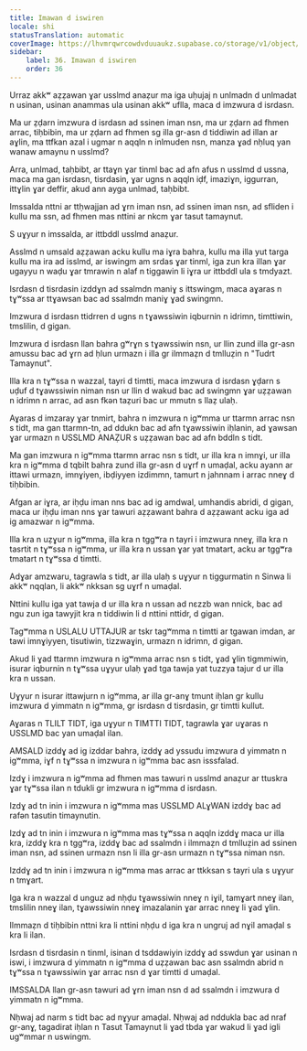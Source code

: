 ```yaml
---
title: Imawan d iswiren
locale: shi
statusTranslation: automatic
coverImage: https://lhvmrqwrcowdvduuaukz.supabase.co/storage/v1/object/public/strapi-uploads/small_cover-educacion-fundamental.webp-2d51a7828a2b1309555be27f7e2a61a0.webp
sidebar:
    label: 36. Imawan d iswiren
    order: 36
---
```

Urraz akkʷ aẓẓawan ɣar usslmd anaẓur ma iga uḥujaj n unlmadn d unlmadat n usinan, usinan anammas ula usinan akkʷ uflla, maca d imzwura d isrdasn.

Ma ur ẓḍarn imzwura d isrdasn ad ssinen iman nsn, ma ur ẓḍarn ad fhmen arrac, tiḥbibin, ma ur ẓḍarn ad fhmen sg illa gr-asn d tiddiwin ad illan ar aɣlin, ma ttfkan azal i ugmar n aqqln n inlmuden nsn, manza ɣad nḥluq yan wanaw amaynu n usslmd?

Arra, unlmad, taḥbibt, ar ttaɣn ɣar tinml bac ad afn afus n usslmd d ussna, maca ma gan isrdasn, tisrdasin, ɣar ugns n aqqln iḍf, imaziɣn, iggurran, ittɣlin ɣar deffir, akud ann ayga unlmad, taḥbibt.

Imssalda nttni ar ttḥwajjan ad ɣrn iman nsn, ad ssinen iman nsn, ad sfliden i kullu ma ssn, ad fhmen mas nttini ar nkcm ɣar tasut tamaynut.

S uɣyur n imssalda, ar ittbddl usslmd anaẓur.

Asslmd n umsald aẓẓawan acku kullu ma iɣra bahra, kullu ma illa yut targa kullu ma ira ad isslmd, ar iswingm am srdas ɣar tinml, iga zun kra illan ɣar ugayyu n waḍu ɣar tmrawin n alaf n tiggawin li iɣra ur ittbddl ula s tmdyazt.

Isrdasn d tisrdasin izddɣn ad ssalmdn maniɣ s ittswingm, maca aɣaras n tɣʷssa ar ttɣawsan bac ad ssalmdn maniɣ ɣad swingmn.

Imzwura d isrdasn ttidrren d ugns n tɣawssiwin iqburnin n idrimn, timttiwin, tmslilin, d gigan.

Imzwura d isrdasn llan bahra gʷrɣn s tɣawssiwin nsn, ur llin zund illa gr-asn amussu bac ad ɣrn ad ḥlun urmazn i illa gr ilmmaẓn d tmlluẓin n "Tudrt Tamaynut".

Illa kra n tɣʷssa n wazzal, tayri d timtti, maca imzwura d isrdasn ɣḍarn s uḍuf d tɣawssiwin niman nsn ur llin d wakud bac ad swingmn ɣar uẓẓawan n idrimn n arrac, ad asn fkən taẓuri bac ur mmutn s llaẓ ulaḥ.

Aɣaras d imzaray ɣar tnmirt, bahra n imzwura n igʷmma ur ttarmn arrac nsn s tidt, ma gan ttarmn-tn, ad ddukn bac ad afn tɣawssiwin iḥlanin, ad ɣawsan ɣar urmazn n USSLMD ANAẒUR s uẓẓawan bac ad afn bddln s tidt.

Ma gan imzwura n igʷmma ttarmn arrac nsn s tidt, ur illa kra n imnɣi, ur illa kra n igʷmma d tqbilt bahra zund illa gr-asn d uɣrf n umaḍal, acku ayann ar ittawi urmazn, imnɣiyen, ibḍiyyen izdimmn, tamurt n jahnnam i arrac nneɣ d tiḥbibin.

Afgan ar iɣra, ar iḥḍu iman nns bac ad ig amdwal, umhandis abridi, d gigan, maca ur iḥḍu iman nns ɣar tawuri aẓẓawant bahra d aẓẓawant acku iga ad ig amazwar n igʷmma.

Illa kra n uẓɣur n igʷmma, illa kra n tggʷra n tayri i imzwura nneɣ, illa kra n tasrtit n tɣʷssa n igʷmma, ur illa kra n ussan ɣar yat tmatart, acku ar tggʷra tmatart n tɣʷssa d timtti.

Adɣar amzwaru, tagrawla s tidt, ar illa ulaḥ s uɣyur n tiggurmatin n Sinwa li akkʷ nqqlan, li akkʷ nkksan sg uɣrf n umaḍal.

Nttini kullu iga yat tawja d ur illa kra n ussan ad nɛzzb wan nnick, bac ad ngu zun iga tawyjit kra n tiddiwin li d nttini nttidr, d gigan.

Tagʷmma n USLALU UTTAJUR ar tskr tagʷmma n timtti ar tgawan imdan, ar tawi imnɣiyyen, tisutiwin, tizzwaɣin, urmazn n idrimn, d gigan.

Akud li ɣad ttarmn imzwura n igʷmma arrac nsn s tidt, ɣad ɣlin tigmmiwin, isurar iqburnin n tɣʷssa uɣyur ulaḥ ɣad tga tawja yat tuzzya tajur d ur illa kra n ussan.

Uɣyur n isurar ittawjurn n igʷmma, ar illa gr-anɣ tmunt iḥlan gr kullu imzwura d yimmatn n igʷmma, gr isrdasn d tisrdasin, gr timtti kullut.

Aɣaras n TLILT TIDT, iga uɣyur n TIMTTI TIDT, tagrawla ɣar uɣaras n USSLMD bac yan umaḍal ilan.

AMSALD izddɣ ad ig izddar bahra, izddɣ ad yssudu imzwura d yimmatn n igʷmma, iɣf n tɣʷssa n imzwura n igʷmma bac asn isssfalad.

Izdɣ i imzwura n igʷmma ad fhmen mas tawuri n usslmd anaẓur ar ttuskra ɣar tɣʷssa ilan n tdukli gr imzwura n igʷmma d isrdasn.

Izdɣ ad tn inin i imzwura n igʷmma mas USSLMD ALɣWAN izddɣ bac ad rafən tasutin timaynutin.

Izdɣ ad tn inin i imzwura n igʷmma mas tɣʷssa n aqqln izddɣ maca ur illa kra, izddɣ kra n tggʷra, izddɣ bac ad ssalmdn i ilmmaẓn d tmlluẓin ad ssinen iman nsn, ad ssinen urmazn nsn li illa gr-asn urmazn n tɣʷssa niman nsn.

Izddɣ ad tn inin i imzwura n igʷmma mas arrac ar ttkksan s tayri ula s uɣyur n tmɣart.

Iga kra n wazzal d unguz ad nḥḍu tɣawssiwin nneɣ n iɣil, tamɣart nneɣ ilan, tmslilin nneɣ ilan, tɣawssiwin nneɣ imazalanin ɣar arrac nneɣ li ɣad ɣlin.

Ilmmaẓn d tiḥbibin nttni kra li nttini nḥḍu d iga kra n ungruj ad nɣil amaḍal s kra li ilan.

Isrdasn d tisrdasin n tinml, isinan d tsddawiyin izddɣ ad sswdun ɣar usinan n iswi, i imzwura d yimmatn n igʷmma d uẓẓawan bac asn ssalmdn abrid n tɣʷssa n tɣawssiwin ɣar arrac nsn d ɣar timtti d umaḍal.

IMSSALDA llan gr-asn tawuri ad ɣrn iman nsn d ad ssalmdn i imzwura d yimmatn n igʷmma.

Nḥwaj ad narm s tidt bac ad nɣyur amaḍal. Nḥwaj ad nddukla bac ad nraf gr-anɣ, tagadirat iḥlan n Tasut Tamaynut li ɣad tbda ɣar wakud li ɣad igli ugʷmmar n uswingm.

